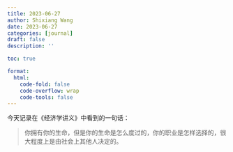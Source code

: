 ```yaml
---
title: 2023-06-27
author: Shixiang Wang
date: 2023-06-27
categories: [journal]
draft: false
description: ''

toc: true

format:
  html:
    code-fold: false
    code-overflow: wrap
    code-tools: false
---
```


今天记录在《经济学讲义》中看到的一句话：

> 你拥有你的生命，但是你的生命是怎么度过的，你的职业是怎样选择的，很大程度上是由社会上其他人决定的。

